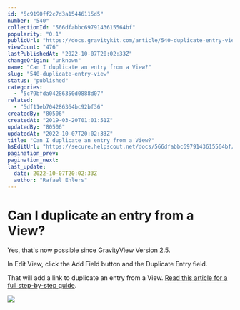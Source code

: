 ```yaml
---
id: "5c9190ff2c7d3a15446115d5"
number: "540"
collectionId: "566dfabbc6979143615564bf"
popularity: "0.1"
publicUrl: "https://docs.gravitykit.com/article/540-duplicate-entry-view"
viewCount: "476"
lastPublishedAt: "2022-10-07T20:02:33Z"
changeOrigin: "unknown"
name: "Can I duplicate an entry from a View?"
slug: "540-duplicate-entry-view"
status: "published"
categories: 
  - "5c79bfda04286350d0888d07"
related: 
  - "5df11eb704286364bc92bf36"
createdBy: "80506"
createdAt: "2019-03-20T01:01:51Z"
updatedBy: "80506"
updatedAt: "2022-10-07T20:02:33Z"
title: "Can I duplicate an entry from a View?"
hsEditUrl: "https://secure.helpscout.net/docs/566dfabbc6979143615564bf/article/5c9190ff2c7d3a15446115d5"
pagination_prev: 
pagination_next: 
last_update:
  date: 2022-10-07T20:02:33Z
  author: "Rafael Ehlers"
---
```


# Can I duplicate an entry from a View?

Yes, that's now possible since GravityView Version 2.5.

In Edit View, click the Add Field button and the Duplicate Entry field.

That will add a link to duplicate an entry from a View. [Read this article for a full step-by-step guide](https://docs.gravitykit.com/article/663-duplicate-an-entry).

![](https://s3.amazonaws.com/helpscout.net/docs/assets/54c58489e4b051242988532c/images/5deb0d6904286364bc929a43/file-XE2a9tGdM8.png)